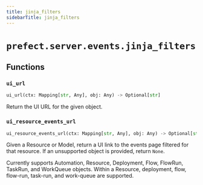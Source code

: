 ```yaml
---
title: jinja_filters
sidebarTitle: jinja_filters
---
```


# `prefect.server.events.jinja_filters`

## Functions

### `ui_url` <sup><a href="https://github.com/PrefectHQ/prefect/blob/main/src/prefect/server/events/jinja_filters.py#L33" target="_blank"><Icon icon="github" style="width: 14px; height: 14px;" /></a></sup>

```python
ui_url(ctx: Mapping[str, Any], obj: Any) -> Optional[str]
```


Return the UI URL for the given object.


### `ui_resource_events_url` <sup><a href="https://github.com/PrefectHQ/prefect/blob/main/src/prefect/server/events/jinja_filters.py#L39" target="_blank"><Icon icon="github" style="width: 14px; height: 14px;" /></a></sup>

```python
ui_resource_events_url(ctx: Mapping[str, Any], obj: Any) -> Optional[str]
```


Given a Resource or Model, return a UI link to the events page
filtered for that resource. If an unsupported object is provided,
return `None`.

Currently supports Automation, Resource, Deployment, Flow, FlowRun, TaskRun, and
WorkQueue objects. Within a Resource, deployment, flow, flow-run, task-run,
and work-queue are supported.

